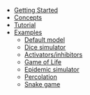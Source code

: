 - [Getting Started](/about)
- [Concepts](/concepts)
- [Tutorial](/tutorial)
- [Examples](/examples)
  - [Default model](/examples/model)
  - [Dice simulator](/examples/dice)
  - [Activators/inhibitors](/examples/activators)
  - [Game of Life](/examples/game-of-life)
  - [Epidemic simulator](/examples/epidemic)
  - [Percolation](/examples/percolation)
  - [Snake game](/examples/snake)
